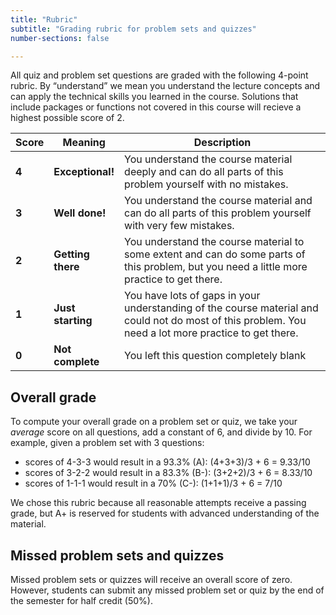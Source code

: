 ```yaml
---
title: "Rubric"
subtitle: "Grading rubric for problem sets and quizzes"
number-sections: false

---
```


All quiz and problem set questions are graded with the following 4-point rubric. By "understand" we mean you understand the lecture concepts and can apply the technical skills you learned in the course.  Solutions that include packages or functions not covered in this course will recieve a highest possible score of 2.

| Score | Meaning | Description
|-|--|-------|
| **4** | **Exceptional!** | You understand the course material deeply and can do all parts of this problem yourself with no mistakes. |
| **3** | **Well done!** | You understand the course material and can do all parts of this problem yourself with very few mistakes. |
| **2** | **Getting there** | You understand the course material to some extent and can do some parts of this problem, but you need a little more practice to get there. |
| **1** | **Just starting** | You have lots of gaps in your understanding of the course material and could not do most of this problem. You need a lot more practice to get there. |
| **0** | **Not complete** | You left this question completely blank |


## Overall grade
To compute your overall grade on a problem set or quiz, we take your *average* score on all questions, add a constant of 6, and divide by 10. For example, given a problem set with 3 questions:

- scores of 4-3-3 would result in a 93.3% (A): (4+3+3)/3 + 6 = 9.33/10
- scores of 3-2-2 would result in a 83.3% (B-): (3+2+2)/3 + 6 = 8.33/10
- scores of 1-1-1 would result in a 70% (C-): (1+1+1)/3 + 6 = 7/10

We chose this rubric because all reasonable attempts receive a passing grade, but A+ is reserved for students with advanced understanding of the material. 

## Missed problem sets and quizzes

Missed problem sets or quizzes will receive an overall score of zero. However, students can submit any missed problem set or quiz by the end of the semester for half credit (50%).



